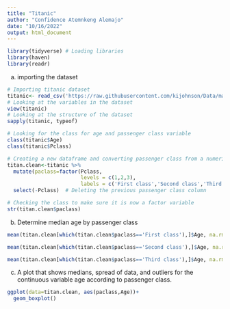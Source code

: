 ```yaml
---
title: "Titanic"
author: "Confidence Atemnkeng Alemajo"
date: "10/16/2022"
output: html_document
---
```


```r
library(tidyverse) # Loading libraries
library(haven)
library(readr)
```

a) importing the dataset
 
```r
# Importing titanic dataset
titanic<- read_csv('https://raw.githubusercontent.com/kijohnson/Data/main/titanic.csv') 
# Looking at the variables in the dataset
view(titanic)
# Looking at the structure of the dataset
sapply(titanic, typeof)
```


```r
# Looking for the class for age and passenger class variable
class(titanic$Age)
class(titanic$Pclass)

# Creating a new dataframe and converting passenger class from a numeric to a factor variable.
titan.clean<-titanic %>% 
  mutate(paclass=factor(Pclass,
                        levels = c(1,2,3),
                        labels = c('First class','Second class','Third class'))) %>% 
  select(-Pclass)  # Deleting the previous passenger class column

# Checking the class to make sure it is now a factor variable
str(titan.clean$paclass)

```


b) Determine median age by passenger class
```r
mean(titan.clean[which(titan.clean$paclass=='First class'),]$Age, na.rm=TRUE)

mean(titan.clean[which(titan.clean$paclass=='Second class'),]$Age, na.rm=TRUE)

mean(titan.clean[which(titan.clean$paclass=='Third class'),]$Age, na.rm=TRUE)
```

c) A plot that shows medians, spread of data, and outliers for the continuous variable age according to passenger class. 
```r
ggplot(data=titan.clean, aes(paclass,Age))+
  geom_boxplot()
```

